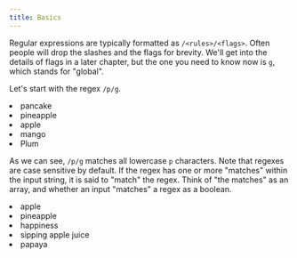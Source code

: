 ```yaml
---
title: Basics
---
```


Regular expressions are typically formatted as `/<rules>/<flags>`. Often people will drop the slashes and the flags for brevity. We'll get into the details of flags in a later chapter, but the one you need to know now is `g`, which stands for "global".

Let's start with the regex `/p/g`.

<Example regex={/p/g}>
    <li>pancake</li>
    <li>pineapple</li>
    <li>apple</li>
    <li>mango</li>
    <li>Plum</li>
</Example>

As we can see, `/p/g` matches all lowercase `p` characters. Note that regexes are case sensitive by default. If the regex has one or more "matches" within the input string, it is said to "match" the regex. Think of "the matches" as an array, and whether an input "matches" a regex as a boolean.

<Example regex={/pp/g}>
    <li>apple</li>
    <li>pineapple</li>
    <li>happiness</li>
    <li>sipping apple juice</li>
    <li>papaya</li>
</Example>
